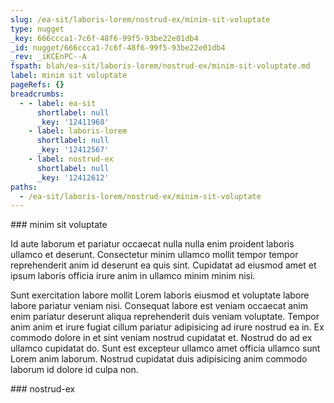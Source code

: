 ```yaml
---
slug: /ea-sit/laboris-lorem/nostrud-ex/minim-sit-voluptate
type: nugget
_key: 666ccca1-7c6f-48f6-99f5-93be22e01db4
_id: nugget/666ccca1-7c6f-48f6-99f5-93be22e01db4
_rev: _iKCEnPC--A
fspath: blah/ea-sit/laboris-lorem/nostrud-ex/minim-sit-voluptate.md
label: minim sit voluptate
pageRefs: {}
breadcrumbs:
  - - label: ea-sit
      shortlabel: null
      _key: '12411968'
    - label: laboris-lorem
      shortlabel: null
      _key: '12412567'
    - label: nostrud-ex
      shortlabel: null
      _key: '12412612'
paths:
  - /ea-sit/laboris-lorem/nostrud-ex/minim-sit-voluptate
---
```


<NuggetArea>
<Nugget slug="/ea-sit/laboris-lorem/nostrud-ex/minim-sit-voluptate" type="nugget" _key="666ccca1-7c6f-48f6-99f5-93be22e01db4" _id="nugget/666ccca1-7c6f-48f6-99f5-93be22e01db4" _rev="_iKCEnPC--A" fspath="blah/ea-sit/laboris-lorem/nostrud-ex/minim-sit-voluptate.md" label="minim sit voluptate" paths="/ea-sit/laboris-lorem/nostrud-ex/minim-sit-voluptate">
<NuggetBody>
### minim sit voluptate

Id aute laborum et pariatur occaecat nulla nulla enim proident laboris ullamco et deserunt. Consectetur minim ullamco mollit tempor tempor reprehenderit anim id deserunt ea quis sint. Cupidatat ad eiusmod amet et ipsum laboris officia irure anim in ullamco minim minim nisi.

Sunt exercitation labore mollit Lorem laboris eiusmod et voluptate labore labore pariatur veniam nisi. Consequat labore est veniam occaecat anim enim pariatur deserunt aliqua reprehenderit duis veniam voluptate. Tempor anim anim et irure fugiat cillum pariatur adipisicing ad irure nostrud ea in. Ex commodo dolore in et sint veniam nostrud cupidatat et. Nostrud do ad ex ullamco cupidatat do. Sunt est excepteur ullamco amet officia ullamco sunt Lorem anim laborum. Nostrud cupidatat duis adipisicing anim commodo laborum id dolore id culpa non.

</NuggetBody>
<Breadcrumbs>
<Crumbs>
<Crumb _key="12411968" label="ea-sit" /><Crumb _key="12412567" label="laboris-lorem" /><Crumb _key="12412612" label="nostrud-ex" />
</Crumbs>
</Breadcrumbs>
</Nugget>

<NuggetsInbound>
</NuggetsInbound>
<NuggetsOutbound>
</NuggetsOutbound>
</NuggetArea>
<PassagesInbound>
<Passage direction="inbound" type="passage" _key="12412612" _id="passage/12412612" _rev="_iKCEnP---_" label="nostrud-ex" passage="nostrud-ex" fspath="blah/ea-sit/laboris-lorem/nostrud-ex" paths="/ea-sit/laboris-lorem/nostrud-ex" slug="/ea-sit/laboris-lorem/nostrud-ex">
<NuggetBody>
### nostrud-ex

</NuggetBody>
<Breadcrumbs>
<Crumbs>
<Crumb _key="12411968" label="ea-sit" /><Crumb _key="12412567" label="laboris-lorem" />
</Crumbs>
</Breadcrumbs>
</Passage>

</PassagesInbound>
<PassagesOutbound>
</PassagesOutbound>